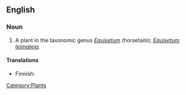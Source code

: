 ==English==

===Noun===
{{en-noun|sg=[[great]] [[horsetail]]}}

# A plant in the taxonomic genus ''[[Equisetum]]'' (horsetails); ''[[Equisetum telmateia]]''.

====Translations====
{{top}}
*Finnish: {{t-|fi|jättikorte}}
{{trans-mid}}
{{trans-bottom}}

[[Category:Plants]]